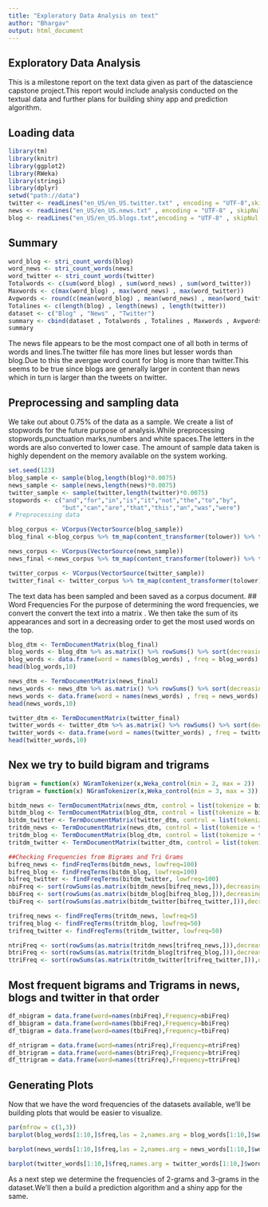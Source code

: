 ```yaml
---
title: "Exploratory Data Analysis on text"
author: "Bhargav"
output: html_document
---
```

## Exploratory Data Analysis
This is a milestone report on the text data given as part of the datascience capstone project.This report would include analysis conducted on the textual data and further plans for building shiny app and prediction algorithm.

## Loading data 
```r
library(tm)
library(knitr)
library(ggplot2)
library(RWeka)
library(stringi)
library(dplyr)
setwd("path://data")
twitter <- readLines("en_US/en_US.twitter.txt" , encoding = "UTF-8",skipNul = TRUE)
news <- readLines("en_US/en_US.news.txt" , encoding = "UTF-8" , skipNul = TRUE)
blog <- readLines("en_US/en_US.blogs.txt",encoding = "UTF-8" , skipNul = TRUE)
```

## Summary

```r
word_blog <- stri_count_words(blog)
word_news <- stri_count_words(news)
word_twitter <- stri_count_words(twitter)
Totalwords <- c(sum(word_blog) , sum(word_news) , sum(word_twitter))
Maxwords <- c(max(word_blog) , max(word_news) , max(word_twitter))
Avgwords <- round(c(mean(word_blog) , mean(word_news) , mean(word_twitter)))
Totalines <- c(length(blog) , length(news) , length(twitter))
dataset <- c("Blog" , "News" , "Twitter")
summary <- cbind(dataset , Totalwords , Totalines , Maxwords , Avgwords)
summary
```

The news file appears to be the most compact one of all both in terms of words and lines.The twitter file has more lines but lesser words than blog.Due to this the avergae word count for blog is more than twitter.This seems to be true since blogs are generally larger in content than news which in turn is larger than the tweets on twitter.

## Preprocessing and sampling data

We take out about 0.75% of the data as a sample. We create a list of stopwords for the future purpose of analysis.While preprocessing stopwords,punctuation marks,numbers and white spaces.The letters in the words are also converted to lower case. The amount of sample data taken is highly dependent on the memory available on the system working.
```r
set.seed(123)
blog_sample <- sample(blog,length(blog)*0.0075)
news_sample <- sample(news,length(news)*0.0075)
twitter_sample <- sample(twitter,length(twitter)*0.0075)
stopwords <- c("and","for","in","is","it","not","the","to","by",
               "but","can","are","that","this","an","was","were")
# Preprocessing data

blog_corpus <- VCorpus(VectorSource(blog_sample)) 
blog_final <-blog_corpus %>% tm_map(content_transformer(tolower)) %>% tm_map(removeNumbers) %>% tm_map(removeWords,stopwords("en")) %>% tm_map(removeWords,stopwords) %>% tm_map(removePunctuation) %>% tm_map(stripWhitespace)

news_corpus <- VCorpus(VectorSource(news_sample))
news_final <-news_corpus %>% tm_map(content_transformer(tolower)) %>% tm_map(removeNumbers) %>% tm_map(removeWords,stopwords("en")) %>% tm_map(removeWords,stopwords) %>% tm_map(removePunctuation) %>% tm_map(stripWhitespace)

twitter_corpus <- VCorpus(VectorSource(twitter_sample))
twitter_final <- twitter_corpus %>% tm_map(content_transformer(tolower)) %>% tm_map(removeNumbers) %>% tm_map(removeWords,stopwords("en")) %>% tm_map(removeWords,stopwords) %>% tm_map(removePunctuation) %>% tm_map(stripWhitespace)
```
The text data has been sampled and been saved as a corpus document.
## Word Frequencies
For the purpose of determining the word frequencies, we convert the convert the text into a matrix . We then take the sum of its appearances and sort in a decreasing order to get the most used words on the top.
```r
blog_dtm <- TermDocumentMatrix(blog_final)
blog_words <- blog_dtm %>% as.matrix() %>% rowSums() %>% sort(decreasing = TRUE)
blog_words <- data.frame(word = names(blog_words) , freq = blog_words)
head(blog_words,10)

news_dtm <- TermDocumentMatrix(news_final)
news_words <- news_dtm %>% as.matrix() %>% rowSums() %>% sort(decreasing = TRUE)
news_words <- data.frame(word = names(news_words) , freq = news_words)
head(news_words,10)

twitter_dtm <- TermDocumentMatrix(twitter_final)
twitter_words <- twitter_dtm %>% as.matrix() %>% rowSums() %>% sort(decreasing = TRUE)
twitter_words <- data.frame(word = names(twitter_words) , freq = twitter_words)
head(twitter_words,10)
```
## Nex we try to build bigram and trigrams
```r
bigram = function(x) NGramTokenizer(x,Weka_control(min = 2, max = 2))
trigram = function(x) NGramTokenizer(x,Weka_control(min = 3, max = 3))

bitdm_news <- TermDocumentMatrix(news_dtm, control = list(tokenize = bigram))
bitdm_blog <- TermDocumentMatrix(blog_dtm, control = list(tokenize = bigram))
bitdm_twitter <- TermDocumentMatrix(twitter_dtm, control = list(tokenize = bigram))
tritdm_news <- TermDocumentMatrix(news_dtm, control = list(tokenize = trigram))
tritdm_blog <- TermDocumentMatrix(blog_dtm, control = list(tokenize = trigram))
tritdm_twitter <- TermDocumentMatrix(twitter_dtm, control = list(tokenize = trigram))

##Checking Frequencies from Bigrams and Tri Grams
bifreq_news <- findFreqTerms(bitdm_news, lowfreq=100)
bifreq_blog <- findFreqTerms(bitdm_blog, lowfreq=100)
bifreq_twitter <- findFreqTerms(bitdm_twitter, lowfreq=100)
nbiFreq <- sort(rowSums(as.matrix(bitdm_news[bifreq_news,])),decreasing=TRUE)
bbiFreq <- sort(rowSums(as.matrix(bitdm_blog[bifreq_blog,])),decreasing=TRUE)
tbiFreq <- sort(rowSums(as.matrix(bitdm_twitter[bifreq_twitter,])),decreasing=TRUE)

trifreq_news <- findFreqTerms(tritdm_news, lowfreq=5)
trifreq_blog <- findFreqTerms(tritdm_blog, lowfreq=50)
trifreq_twitter <- findFreqTerms(tritdm_twitter, lowfreq=50)

ntriFreq <- sort(rowSums(as.matrix(tritdm_news[trifreq_news,])),decreasing=TRUE)
btriFreq <- sort(rowSums(as.matrix(tritdm_blog[trifreq_blog,])),decreasing=TRUE)
ttriFreq <- sort(rowSums(as.matrix(tritdm_twitter[trifreq_twitter,])),decreasing=TRUE)
```

## Most frequent bigrams and Trigrams in news, blogs and twitter in that order
```r
df_nbigram = data.frame(word=names(nbiFreq),Frequency=nbiFreq)
df_bbigram = data.frame(word=names(bbiFreq),Frequency=bbiFreq)
df_tbigram = data.frame(word=names(tbiFreq),Frequency=tbiFreq)

df_ntrigram = data.frame(word=names(ntriFreq),Frequency=ntriFreq)
df_btrigram = data.frame(word=names(btriFreq),Frequency=btriFreq)
df_ttrigram = data.frame(word=names(ttriFreq),Frequency=ttriFreq)
```


## Generating Plots
Now that we have the word frequencies of the datasets available, we'll be building plots that would be easier to visualize.

```r
par(mfrow = c(1,3))
barplot(blog_words[1:10,]$freq,las = 2,names.arg = blog_words[1:10,]$word,ylim = c(0,1000),main = "Most Appearing words in blogs",xlab = "Words" , ylab = "Frequencies",col = "lightpink")

barplot(news_words[1:10,]$freq,las = 2,names.arg = news_words[1:10,]$word,ylim = c(0,200),main = "Most Appearing words in news",xlab = "Words" , ylab = "Frequencies",col = "lightblue")

barplot(twitter_words[1:10,]$freq,names.arg = twitter_words[1:10,]$word,ylim = c(0,1100),las = 2,main = "Most Appearing words in twitter",xlab = "Words" , ylab = "Frequencies",col = "yellow")
```

As a next step we determine the frequencies of 2-grams and 3-grams in the dataset.We'll then a build a prediction algorithm and a shiny app for the same.
